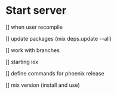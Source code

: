 # Start server

[] when user recompile

[] update packages (mix deps.update --all)

[] work with branches

[] starting iex

[] define commands for phoenix release

[] mix version (install and use)
